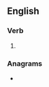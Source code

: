 ==English==

===Verb===
{{head|en|verb form}}

# {{en-past of|reline}}

===Anagrams===
* {{anagrams|en|a=deeilnr|Nile red|red line|redline}}
